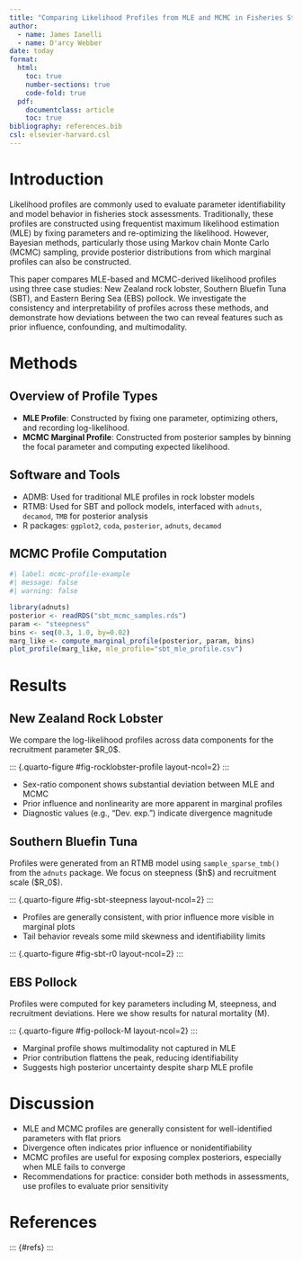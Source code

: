 ```yaml
---
title: "Comparing Likelihood Profiles from MLE and MCMC in Fisheries Stock Assessment Models"
author:
  - name: James Ianelli
  - name: D'arcy Webber
date: today
format:
  html:
    toc: true
    number-sections: true
    code-fold: true
  pdf:
    documentclass: article
    toc: true
bibliography: references.bib
csl: elsevier-harvard.csl
---
```


# Introduction

Likelihood profiles are commonly used to evaluate parameter identifiability and model behavior in fisheries stock assessments. Traditionally, these profiles are constructed using frequentist maximum likelihood estimation (MLE) by fixing parameters and re-optimizing the likelihood. However, Bayesian methods, particularly those using Markov chain Monte Carlo (MCMC) sampling, provide posterior distributions from which marginal profiles can also be constructed.

This paper compares MLE-based and MCMC-derived likelihood profiles using three case studies: New Zealand rock lobster, Southern Bluefin Tuna (SBT), and Eastern Bering Sea (EBS) pollock. We investigate the consistency and interpretability of profiles across these methods, and demonstrate how deviations between the two can reveal features such as prior influence, confounding, and multimodality.

# Methods

## Overview of Profile Types

- **MLE Profile**: Constructed by fixing one parameter, optimizing others, and recording log-likelihood.
- **MCMC Marginal Profile**: Constructed from posterior samples by binning the focal parameter and computing expected likelihood.

## Software and Tools

- ADMB: Used for traditional MLE profiles in rock lobster models
- RTMB: Used for SBT and pollock models, interfaced with `adnuts`, `decamod`, `TMB` for posterior analysis
- R packages: `ggplot2`, `coda`, `posterior`, `adnuts`, `decamod`

## MCMC Profile Computation

```r
#| label: mcmc-profile-example
#| message: false
#| warning: false

library(adnuts)
posterior <- readRDS("sbt_mcmc_samples.rds")
param <- "steepness"
bins <- seq(0.3, 1.0, by=0.02)
marg_like <- compute_marginal_profile(posterior, param, bins)
plot_profile(marg_like, mle_profile="sbt_mle_profile.csv")
```

# Results

## New Zealand Rock Lobster

We compare the log-likelihood profiles across data components for the recruitment parameter \$R\_0\$.

\::: {.quarto-figure #fig-rocklobster-profile layout-ncol=2}  :::

- Sex-ratio component shows substantial deviation between MLE and MCMC
- Prior influence and nonlinearity are more apparent in marginal profiles
- Diagnostic values (e.g., "Dev. exp.") indicate divergence magnitude

## Southern Bluefin Tuna

Profiles were generated from an RTMB model using `sample_sparse_tmb()` from the `adnuts` package. We focus on steepness (\$h\$) and recruitment scale (\$R\_0\$).

\::: {.quarto-figure #fig-sbt-steepness layout-ncol=2}  :::

- Profiles are generally consistent, with prior influence more visible in marginal plots
- Tail behavior reveals some mild skewness and identifiability limits

\::: {.quarto-figure #fig-sbt-r0 layout-ncol=2}  :::

## EBS Pollock

Profiles were computed for key parameters including M, steepness, and recruitment deviations. Here we show results for natural mortality (M).

\::: {.quarto-figure #fig-pollock-M layout-ncol=2}  :::

- Marginal profile shows multimodality not captured in MLE
- Prior contribution flattens the peak, reducing identifiability
- Suggests high posterior uncertainty despite sharp MLE profile

# Discussion

- MLE and MCMC profiles are generally consistent for well-identified parameters with flat priors
- Divergence often indicates prior influence or nonidentifiability
- MCMC profiles are useful for exposing complex posteriors, especially when MLE fails to converge
- Recommendations for practice: consider both methods in assessments, use profiles to evaluate prior sensitivity

# References

\::: {#refs} :::

